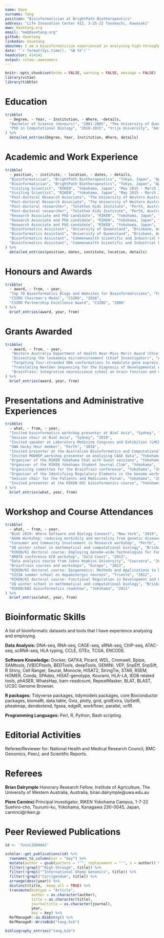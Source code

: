 ```yaml
---
name: Dave
surname: Tang
position: "Bioinformatician at BrightPath Biotherapeutics"
address: "Life Innovation Center 412, 3-25-22 Tonomachi, Kawasaki"
www: davetang.org
email: "me@davetang.org"
github: davetang
linkedin: davetang
aboutme: I am a bioinformatician experienced in analysing high-throughput sequencing data. I have developed start-to-finish bioinformatics pipelines for the processing and analysis of RNA-seq and DNA-seq datasets. Recently, I started to work in the immunogenomics field and developed a fully fledged neoantigen prediction pipeline. I am familiar with machine/statistical learning and their best practices and have applied these techniques in predicting immunogenicity. I am also familiar with Linux systems and their administration, high-performance computing technologies, and cloud computing.  I write about these topics and more in my bioinformatics blog.
date: "`r format(Sys.time(), '%B %Y')`"
headcolor: 414141
output: vitae::awesomecv
---
```


```r
knitr::opts_chunk$set(echo = FALSE, warning = FALSE, message = FALSE)
library(vitae)
library(tibble)
```

# Education

```r
tribble(
  ~ Degree, ~ Year, ~ Institution, ~ Where, ~details,
  "Bachelor of Science (Honours)", "2001-2005", "The University of Queensland", "Brisbane, Australia", "Majoring in Biochemistry and Microbiology",
  "PhD in Computational Biology", "2010-2015", "Vrije University", "Amsterdam, the Netherlands", "PhD completed through a Marie Curie training network (BrainTrain) as a Marie Curie Early Career Researcher."
) %>% 
  detailed_entries(Degree, Year, Institution, Where, details)
```

# Academic and Work Experience

```r
tribble(
  ~ position, ~ institute, ~ location, ~ dates, ~ details,
  "Bioinformatician", "BrightPath Biotherapeutics", "Tokyo, Japan", "April 2020 - Current", "Developing the clinical neoantigen prediction pipeline for the personalised cancer peptide vaccine program.",
  "Bioinformatician", "BrightPath Biotherapeutics", "Tokyo, Japan", "April 2020 - Current", "Providing bioinformatics support, systems administration of local HPC servers, and reviewing scientific publications.",
  "Visiting Scientist", "RIKEN", "Yokohama, Japan", "May 2015 - March 2020", "Elucidating the potential role of a human minisatellite as an alternative transcription start site.",
  "Visiting Scientist", "RIKEN", "Yokohama, Japan", "May 2015 - March 2020", "Examining the potential role of tissue and cell type specific expression of repetitive DNA elements.",
  "Post-doctoral Research Associate", "The University of Western Australia", "Perth, Australia", "Jul. 2017 - Nov. 2019", "Analysing accession specific expression patterns in Arabidopsis thaliana single cell RNA-seq data.",
  "Post-doctoral Research Associate", "The University of Western Australia", "Perth, Australia", "Jul. 2017 - Nov. 2019", "Developing a single cell RNA-seq computational approach for demultiplexing mixed genotype datasets.",
  "Post-doctoral researcher", "Telethon Kids Institute", "Perth, Australia", "May 2015 - June 2017", "Developing and implementing high-throughput sequencing analysis workflows for diagnosing rare genetic diseases.",
  "Post-doctoral researcher", "Telethon Kids Institute", "Perth, Australia", "May 2015 - June 2017", "Generating a reference genotype database of an Australian Aboriginal population.",
  "Research Associate and PhD candidate", "RIKEN", "Yokohama, Japan", "April 2010 - May 2015", "Characterising a new class of universal non-coding RNAs (ncRNAs) involved in DNA Damage Repair.",
  "Research Associate and PhD candidate", "RIKEN", "Yokohama, Japan", "April 2010 - May 2015", "Analysis on the expression of repetitive DNA elements and how they contribute to the genesis of ncRNAs.",
  "Research Associate and PhD candidate", "RIKEN", "Yokohama, Japan", "April 2010 - May 2015", "Discovery of reverse transcriptase artefacts and developing a computational method for the removal of these artefacts.",
  "Bioinformatics Assistant", "University of Queensland", "Brisbane, Australia", "August 2008 - February 2010", "The development and maintainence of a Laboratory Information Management System",
  "Bioinformatics Assistant", "University of Queensland", "Brisbane, Australia", "August 2008 - February 2010", "Providing server and database administration for the lab.",
  "Bioinformatics Assistant", "Commonwealth Scientific and Industrial Research Organisation", "Brisbane, Australia", "September 2006 - July 2008", "Generating a reference set of tRNAs for the Bovine Genome Sequencing and Analysis Consortium.",
  "Bioinformatics Assistant", "Commonwealth Scientific and Industrial Research Organisation", "Brisbane, Australia", "September 2006 - July 2008", "Assisting with the design of the first ovine SNP chip for the International Sheep Genomics Consortium."
) %>% 
  detailed_entries(position, dates, institute, location, details)
```

\newpage

<!--\newpage-->

# Honours and Awards

```r
tribble(
  ~ award, ~ from, ~ year,
  "Top 70 Bioinformatics Blogs and Websites for Bioinformaticians", "Feedspot", "Current",
  "CSIRO Chairman's Medal", "CSIRO", "2010",
  "CSIRO Partnership Excellence Award", "CSIRO", "2008"
) %>%
  brief_entries(award, year, from)
```

# Grants Awarded

```r
tribble(
  ~ award, ~ from, ~ year,
   "Western Australia Department of Health Near-Miss Merit Award (Chief Investigator)", "AUD 50,000", "2018",
   "Dissecting the leukaemia microenvironment (Chief Investigator)", "AUD 43,395", "2017",
   "Targeting four-stranded DNA conformations to modulate gene expression in breast cancer (Chief Investigator)", "AUD 47,669", "2016",
   "Translating NextGen Sequencing for the Diagnosis of Developmental Anomalies and Rare Diseases (Associate Investigator)", "AUD 192,505", "2015",
   "BrainTrain: Integrative neuroscience school on brain function and disease", "USD 4,400,000", "2009"
) %>%
  brief_entries(award, year, from)
```

# Presentations and Administrative Experiences

```r
tribble(
  ~ what, ~ from, ~ year,
  "Invited bioinformatics workshop presenter at BioC Asia", "Sydney", "2019",
  "Session chair at BioC Asia", "Sydney", "2019",
  "Invited speaker at Laboratory Medicine Congress and Exhibition (LMCE2019)", "South Korea", "2019",
  "UWA Hacky Hour member", "Perth", "2018",
  "Invited presenter at the Australian Bioinformatics and Computational Biology Society (ABACBS) meeting", "Perth", "2017",
  "Invited MODHEP workshop presenter on analysing CAGE data", "Yokohama", "2015",
  "Organiser of the RIKEN Yokohama Chat with Guest sessions", "Yokohama", "2013",
  "Organiser of the RIKEN Yokohama Student Journal Club", "Yokohama", "2013",
  "Organising committee for the BrainTrain conference", "Yokohama", "2013",
  "Organiser of the Identifying Regulatory Elements in the Genome workshop in RIKEN", "Yokohama", "2013",
  "Session chair for the Patients and Medicines Forum", "Yokohama", "2012",
  "Invited presenter at the RIKEN OSC bioinformatics course", "Yokohama", "2012"
) %>%
  brief_entries(what, year, from)
```

# Workshop and Course Attendances

```r
tribble(
  ~ what, ~ from, ~ year,
  "BioC 2019: Where Software and Biology Connect", "New York", "2019",
  "AGHA Workshop: reducing morbidity and mortality from genetic disease through screening", "Perth", "2016",
  "Consumer and Community Involvement in Research workshop", "Perth", "2016",
  "UQ winter school in mathematical and computational biology", "Brisbane", "2015",
  "RIKEN/KI doctoral course: Employing Genome-wide Technologies for Functional Regulation in Development and Disease", "Stockholm", "2014",
  "AMATA conference ECR workshop", "Gold Coast", "2013",
  "Data analysis course from Johns Hopkins University", "Coursera", "2013",
  "BrainTrain courses and workshops", "Europe", "2013",
  "RIKEN/KI doctoral course: Epigenomics: Methods and Applications to Disease and Development", "Yokohama", "2013",
  "SISSA summer school on dopaminergic neurons", "Trieste", "2012",
  "RIKEN/KI doctoral course: Functional Regulation in Development and Disease", "Stockholm", "2012",
  "UQ winter school in mathematical and computational biology", "Brisbane", "2011",
  "RIKEN/EBI bioinformatics roadshow", "Yokohama", "2011"
) %>%
  brief_entries(what, year, from)
```

# Bioinformatic Skills

A list of bioinformatic datasets and tools that I have experience analysing and employing.

**Data Analysis:** DNA-seq, RNA-seq, CAGE-seq, sRNA-seq, ChIP-seq, ATAC-seq, scRNA-seq, HLA typing, CCLE, GTEx, TCGA, ENCODE.

**Software Knowledge:** Docker, GATK4, Picard, WDL, Cromwell, Bpipe, SAMtools, [VB]CFtools, BEDTools, deepTools, GEMINI, VEP, SnpEff, SnpSift, R Shiny, Cell Ranger, Seurat, Monocle, HISAT2, StringTie, STAR, RSEM, HOMER, Conda, SPAdes, HISAT-genotype, Kourami, HLA-LA, IEDB related tools, phASER, WhatsHap, bam-readcount, RepeatMasker, BLAT, BLAST, UCSC Genome Browser.

**R packages:** Tidyverse packages, tidymodels packages, core Bioconductor packages, biomaRt, data.table, Gviz, plotly, grid, gridExtra, UpSetR, pheatmap, dendextend, fgsea, edgeR, workflowr, parallel, vcfR.

**Programming Languages:** Perl, R, Python, Bash scripting.

<!--

# Data Science Skills

**Data Analysis:** data wrangling/tidying, machine learning and cross validation, cluster analysis, text mining, dimension reduction, data analytics

**Software Knowledge:** RStudio and RStudio Server, AWS cloud computing, Docker containisation, SLURM, PBS, Git

**Communication:** workshop and conference presentations (technical and non-technical), data analysis reports, scientific publications, data visualisations, technical blogging, social media

**Programming Languages:** Perl, R, SQL, Bash

**Business:** project management and planning, working with clients, networking

-->

# Editorial Activities

Referee/Reviewer for: National Health and Medical Research Council, BMC Genomics, PeerJ, and Scientific Reports.

# Referees

**Brian Dalrymple** Honorary Research Fellow, Institute of Agriculture, The University of Western Australia, Australia, brian.dalrymple@uwa.edu.au

**Piero Carninci** Principal Investigator, RIKEN Yokohama Campus, 1-7-22 Suehiro-cho, Tsurumi-ku, Yokohama, Kanagawa 230-0045, Japan, carninci@riken.jp

# Peer Reviewed Publications

```r
id <- '7uxzL2QAAAAJ'

scholar::get_publications(id) %>%
  rownames_to_column(var = "key") %>%
  mutate(author = gsub(pattern = "’", replacement = "'", x = author)) %>%
  filter(!grepl("^High-through", title)) %>%
  filter(!grepl("^International Sheep Genomics", title)) %>%
  filter(!grepl("Corrigendum", title)) %>%
  arrange(desc(year)) %>%
  distinct(title, .keep_all = TRUE) %>%
  transmute(bibtype = "Article",
            author = as.character(author),
            title = as.character(title),
            journaltitle = as.character(journal),
            year,
            key = key) %>% 
  RefManageR::as.BibEntry() %>% 
  RefManageR::WriteBib("tang.bib")

bibliography_entries("tang.bib")
```
